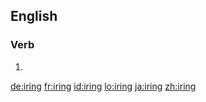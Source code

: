 ==English==

===Verb===
{{head|en|present participle}}

# {{present participle of|ire|lang=en}}

[[de:iring]]
[[fr:iring]]
[[id:iring]]
[[lo:iring]]
[[ja:iring]]
[[zh:iring]]